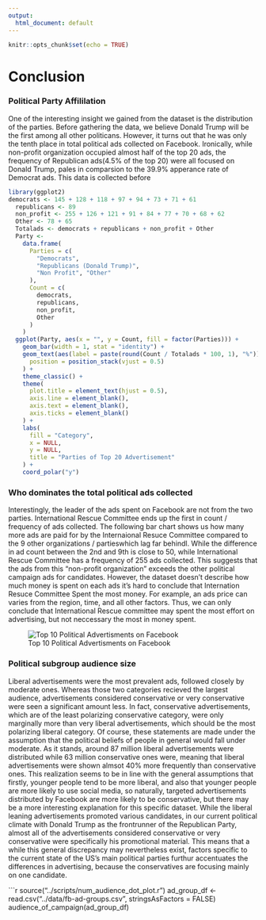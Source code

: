 ```yaml
---
output:
  html_document: default
---
```


```r
knitr::opts_chunk$set(echo = TRUE)
```

# Conclusion

### Political Party Affililation

One of the interesting insight we gained from the dataset is the distribution of the parties. Before gathering the data, we believe Donald Trump will be the first among all other politicans. However, it turns out that he was only the tenth place in total political ads collected on Facebook. Ironically, while non-profit organization occupied almost half of the top 20 ads, the frequency of Republican ads(4.5% of the top 20) were all focused on Donald Trump, pales in comparsion to the 39.9% apperance rate of Democrat ads. This data is collected before
 
```r
library(ggplot2)
democrats <- 145 + 128 + 118 + 97 + 94 + 73 + 71 + 61
  republicans <- 89
  non_profit <- 255 + 126 + 121 + 91 + 84 + 77 + 70 + 68 + 62
  Other <- 78 + 65
  Totalads <- democrats + republicans + non_profit + Other
  Party <-
    data.frame(
      Parties = c(
        "Democrats",
        "Republicans (Donald Trump)",
        "Non Profit", "Other"
      ),
      Count = c(
        democrats,
        republicans,
        non_profit,
        Other
      )
    )
  ggplot(Party, aes(x = "", y = Count, fill = factor(Parties))) +
    geom_bar(width = 1, stat = "identity") +
    geom_text(aes(label = paste(round(Count / Totalads * 100, 1), "%")),
      position = position_stack(vjust = 0.5)
    ) +
    theme_classic() +
    theme(
      plot.title = element_text(hjust = 0.5),
      axis.line = element_blank(),
      axis.text = element_blank(),
      axis.ticks = element_blank()
    ) +
    labs(
      fill = "Category",
      x = NULL,
      y = NULL,
      title = "Parties of Top 20 Advertisement"
    ) +
    coord_polar("y")
```

### Who dominates the total political ads collected

Interestingly, the leader of the ads spent on Facebook are not from the two parties. International Rescue Committee ends up the first in count / frequency of ads collected. The following bar chart shows us how many more ads are paid for by the Internaional Resuce Committee compared to the 9 other organizations / partieswhich lag far behindl. While the difference in ad count between the 2nd and 9th is close to 50, while International Rescue Committee has a frequency of 255 ads collected. This suggests that the ads from this "non-profit organization" exceeds the other political campaign ads for candidates. However, the dataset doesn't describe how much money is spent on each ads it's hard to conclude that Internation Resuce Committee Spent the most money. For example, an ads price can varies from the region, time, and all other factors. Thus, we can only conclude that International Rescue committee may spent the most effort on advertising, but not neccessary the most in money spent.

![Top 10 Political Advertisments on Facebook](Top10.png)

### Political subgroup audience size

Liberal advertisements were the most prevalent ads, followed closely by moderate ones. Whereas those two categories recieved the largest audience, advertisements considered conservative or very conservative were seen a significant amount less. In fact, conservative advertisements, which are of the least polarizing conservative category, were only marginally more than very liberal advertisements, which should be the most polarizing liberal category. Of course, these statements are made under the assumption that the political beliefs of people in general would fall under moderate. As it stands, around 87 million liberal advertisements were distributed while 63 million conservative ones were, meaning that liberal advertisements were shown almsot 40% more frequently than conservative ones. This realization seems to be in line with the general assumptions that firstly, younger people tend to be more liberal, and also that younger people are more likely to use social media, so naturally, targeted advertisements distributed by Facebook are more likely to be conservative, but there may be a more interesting explanation for this specific dataset. While the liberal leaning advertisements promoted various candidates, in our current political climate with Donald Trump as the frontrunner of the Republican Party, almost all of the advertisements considered conservative or very conservative were specifically his promotional material. This means that a while this general discrepancy may nevertheless exist, factors specific to the current state of the US's main political parties furthur accentuates the differences in advertising, because the conservatives are focusing mainly on one candidate. 

```r
source("../scripts/num_audience_dot_plot.r")
ad_group_df <- read.csv("../data/fb-ad-groups.csv", stringsAsFactors = FALSE)
audience_of_campaign(ad_group_df)

